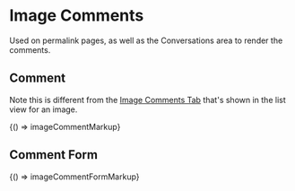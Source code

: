 
<Meta title="Legacy/Components/Image Comments" />

# Image Comments

Used on permalink pages, as well as the Conversations area to render the comments.

## Comment

Note this is different from the [Image Comments Tab](/?path=/story/legacy-components-image--comments-open) that's shown in the list view for an image.

<Canvas>
  <Story name="Comment">{() => imageCommentMarkup}</Story>
</Canvas>

## Comment Form

<Canvas>
  <Story name="Comment Form">{() => imageCommentFormMarkup}</Story>
</Canvas>
